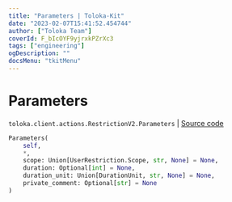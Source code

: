 ```yaml
---
title: "Parameters | Toloka-Kit"
date: "2023-02-07T15:41:52.454744"
author: ["Toloka Team"]
coverId: F_bIcOYF9yjrxkPZrXc3
tags: ["engineering"]
ogDescription: ""
docsMenu: "tkitMenu"
---
```


# Parameters
`toloka.client.actions.RestrictionV2.Parameters` | [Source code](https://github.com/Toloka/toloka-kit/blob/v1.1.3/src/client/actions.py#L91)

```python
Parameters(
    self,
    *,
    scope: Union[UserRestriction.Scope, str, None] = None,
    duration: Optional[int] = None,
    duration_unit: Union[DurationUnit, str, None] = None,
    private_comment: Optional[str] = None
)
```